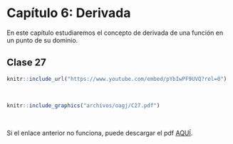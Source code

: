 
# Capítulo 6: Derivada {-}

En este capítulo estudiaremos el concepto de derivada de una función en un punto de su dominio.


## Clase 27  

<!--Aquí aparecerán tanto el video como las notas de dicha clase.-->
```r
knitr::include_url("https://www.youtube.com/embed/pYbIwPF9UVQ?rel=0")
```

</br> <!--Esto se pone para que se genere un espacio en blanco en la salida html-->


```r
knitr::include_graphics("archivos/oagj/C27.pdf")
```

<br/>

Si el enlace anterior no funciona, puede descargar el pdf [AQUÍ](archivos/oagj/C27.pdf).


<br/>


